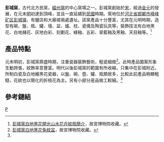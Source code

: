 '''彭城窯'''，古代北方民窯，[[磁州窯|磁州窯]]的中心窯場之一。彭城窯創始於[[宋朝|宋]]，經過[[金朝|金]][[元朝|元]]的發展，在元末[[明朝|明]]初達到頂峰，並且一直延續到[[中華民國|民國]]時期。窯地位於[[河北省|河北省]][[邯鄲市|邯鄲市]][[峰峰矿区|峰峰矿区]][[彭城镇_(邯郸市)|彭城镇]]，有鹽店和大廟坡兩處遺址。該窯產品十分豐富，尤其在元明時期，造型有碗、盤、瓶、罐、壇、盆、爐、枕、瓷俑及陶瓷玩具等，裝飾技法有白地黑花、白地赭花、灰地白彩、刻劃花、綠釉、五彩、翠藍釉及黑釉、天目釉等。<ref name="山水花卉紋瓶">[http://www.dpm.org.cn/shtml/117/@/8520.html 彭城窯白地黑花開光山水花卉紋瓶簡介]{{Dead link|date=2018年6月 |bot=InternetArchiveBot |fix-attempted=no }}，故宮博物院收藏。</ref>

== 產品特點 ==
元末明初，彭城窯鼎盛時期，注重瓷器裝飾藝術，粗瓷細做<ref name="兔紋盆">[http://www.dpm.org.cn/shtml/117/@/116158.html 彭城窯白地黑花兔紋盆]{{Dead link|date=2018年6月 |bot=InternetArchiveBot |fix-attempted=no }}，故宮博物院收藏。</ref>。此時產品圖案形象生動誇張，紋飾率意豐富。明代以後彭城窯的範圍有所收縮，只集中在彭城附近。所制白瓷及白地繪黑花瓷器，以盤、碗、壺、罐、瓶類居多，比較此前產品稍顯粗糙，花紋也以簡化的折枝花為主。另有小部分産品做工較細。<ref name="山水花卉紋瓶" />

== 參考鏈結 ==
<references />

{{中国古代瓷窑}}

[[Category:河北古窑|P]]